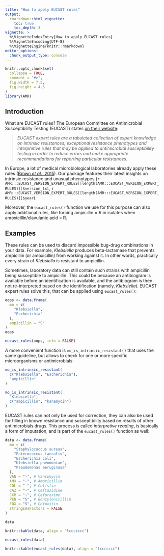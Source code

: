 ```yaml
---
title: "How to apply EUCAST rules"
output:
  rmarkdown::html_vignette:
    toc: true
    toc_depth: 3
vignette: >
  %\VignetteIndexEntry{How to apply EUCAST rules}
  %\VignetteEncoding{UTF-8}
  %\VignetteEngine{knitr::rmarkdown}
editor_options:
  chunk_output_type: console
---
```


```r
knitr::opts_chunk$set(
  collapse = TRUE,
  comment = "#>",
  fig.width = 7.5,
  fig.height = 4.5
)
library(AMR)
```

## Introduction

What are EUCAST rules? The European Committee on Antimicrobial Susceptibility Testing (EUCAST) states [on their website](https://www.eucast.org/expert_rules_and_intrinsic_resistance/):

> *EUCAST expert rules are a tabulated collection of expert knowledge on intrinsic resistances, exceptional resistance phenotypes and interpretive rules that may be applied to antimicrobial susceptibility testing in order to reduce errors and make appropriate recommendations for reporting particular resistances.*

In Europe, a lot of medical microbiological laboratories already apply these rules ([Brown *et al.*, 2015](https://www.eurosurveillance.org/content/10.2807/1560-7917.ES2015.20.2.21008)). Our package features their latest insights on intrinsic resistance and unusual phenotypes (`r AMR:::EUCAST_VERSION_EXPERT_RULES[[length(AMR:::EUCAST_VERSION_EXPERT_RULES)]]$version_txt`, `r AMR:::EUCAST_VERSION_EXPERT_RULES[[length(AMR:::EUCAST_VERSION_EXPERT_RULES)]]$year`).

Moreover, the `eucast_rules()` function we use for this purpose can also apply additional rules, like forcing <help title="ATC: J01CA01">ampicillin</help> = R in isolates when <help title="ATC: J01CR02">amoxicillin/clavulanic acid</help> = R.

## Examples

These rules can be used to discard impossible bug-drug combinations in your data. For example, *Klebsiella* produces beta-lactamase that prevents ampicillin (or amoxicillin) from working against it. In other words, practically every strain of *Klebsiella* is resistant to ampicillin.

Sometimes, laboratory data can still contain such strains with ampicillin being susceptible to ampicillin. This could be because an antibiogram is available before an identification is available, and the antibiogram is then not re-interpreted based on the identification (namely, *Klebsiella*). EUCAST expert rules solve this, that can be applied using `eucast_rules()`:

```r
oops <- data.frame(
  mo = c(
    "Klebsiella",
    "Escherichia"
  ),
  ampicillin = "S"
)
oops

eucast_rules(oops, info = FALSE)
```

A more convenient function is `mo_is_intrinsic_resistant()` that uses the same guideline, but allows to check for one or more specific microorganisms or antimicrobials:

```r
mo_is_intrinsic_resistant(
  c("Klebsiella", "Escherichia"),
  "ampicillin"
)

mo_is_intrinsic_resistant(
  "Klebsiella",
  c("ampicillin", "kanamycin")
)
```

EUCAST rules can not only be used for correction, they can also be used for filling in known resistance and susceptibility based on results of other antimicrobials drugs. This process is called *interpretive reading*, is basically a form of imputation, and is part of the `eucast_rules()` function as well:

```r
data <- data.frame(
  mo = c(
    "Staphylococcus aureus",
    "Enterococcus faecalis",
    "Escherichia coli",
    "Klebsiella pneumoniae",
    "Pseudomonas aeruginosa"
  ),
  VAN = "-", # Vancomycin
  AMX = "-", # Amoxicillin
  COL = "-", # Colistin
  CAZ = "-", # Ceftazidime
  CXM = "-", # Cefuroxime
  PEN = "S", # Benzylenicillin
  FOX = "S", # Cefoxitin
  stringsAsFactors = FALSE
)
```
```r
data
```
```r
knitr::kable(data, align = "lccccccc")
```
```r
eucast_rules(data)
```
```r
knitr::kable(eucast_rules(data), align = "lccccccc")
```

